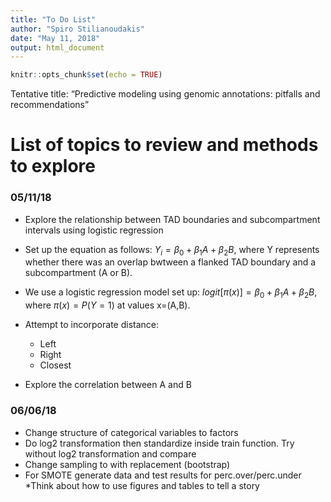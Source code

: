 ```yaml
---
title: "To Do List"
author: "Spiro Stilianoudakis"
date: "May 11, 2018"
output: html_document
---
```


```r
knitr::opts_chunk$set(echo = TRUE)
```

Tentative title: "Predictive modeling using genomic annotations: pitfalls and recommendations"


# List of topics to review and methods to explore

### 05/11/18

* Explore the relationship between TAD boundaries and subcompartment intervals using logistic regression

* Set up the equation as follows: $Y_{i} = \beta_{0} + \beta_{1}A +\beta_{2}B$, where Y represents whether there was an overlap bwtween a flanked TAD boundary and a subcompartment (A or B).

* We use a logistic regression model set up: $logit[\pi(x)] = \beta_{0} + \beta_{1}A +\beta_{2}B$, where $\pi(x) = P(Y=1)$ at values x=(A,B).

* Attempt to incorporate distance:
    + Left
    + Right
    + Closest
    
* Explore the correlation between A and B
    

### 06/06/18

* Change structure of categorical variables to factors
* Do log2 transformation then standardize inside train function. Try without log2 transformation and compare
* Change sampling to with replacement (bootstrap)
* For SMOTE generate data and test results for perc.over/perc.under
*Think about how to use figures and tables to tell a story


